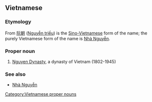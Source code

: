 ==Vietnamese==

===Etymology===
From [[阮朝]] ([[Nguyễn triều]]) is the [[Sino-Vietnamese]] form of the name; the purely Vietnamese form of the name is [[Nhà Nguyễn]].

===Proper noun===
{{vi-proper noun|Nguyễn triều|sc=Hani}}

# [[Nguyen Dynasty]], a dynasty of Vietnam (1802-1945)

===See also===
* [[Nhà Nguyễn]]

[[Category:Vietnamese proper nouns]]

{{attention|vi}}